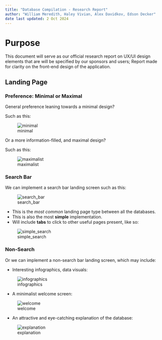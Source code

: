 ```yaml
---
title: "Database Compilation - Research Report"
author: "William Meredith, Haley Vivian, Alex Davidkov, Edson Decker"
date last updated: 2 Oct 2024
---
```


# Purpose

This document will serve as our official research report on UX/UI design elements that are will be specified by our sponsors and users; Report made for clarity on the front-end design of the application. 

## Landing Page

### Preference: Minimal or Maximal

General preference leaning towards a minimal design?

Such as this:

![minimal](images/minimal.png)

Or a more information-filled, and maximal design?

Such as this:

![maximalist](images/maximalist.png)

### Search Bar

We can implement a search bar landing screen such as this:

![search_bar](images/search_bar.png)

* This is the _most common_ landing page type between all the databases. 
* This is also the most **simple** implementation.
* Will include **tabs** to click to other useful pages present, like so:

![simple_search](images/simple_search.png)

### Non-Search

Or we can implement a non-search bar landing screen, which may include:

* Interesting infographics, data visuals:

![infographics](images/infographics.png)

* A minimalist welcome screen:

![welcome](images/welcome.png)

* An attractive and eye-catching explanation of the database:

![explanation](images/explanation.png)



